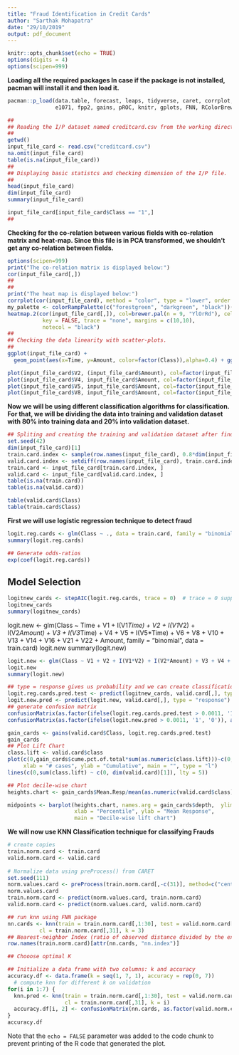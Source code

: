 ---
title: "Fraud Identification in Credit Cards"
author: "Sarthak Mohapatra"
date: "29/10/2019"
output: pdf_document
---

```{r setup, include=FALSE}
knitr::opts_chunk$set(echo = TRUE)
options(digits = 4)
options(scipen=999)
```

**Loading all the required packages In case if the package is not installed, pacman will install it and then load it.**

```{r loadpackages}
pacman::p_load(data.table, forecast, leaps, tidyverse, caret, corrplot, glmnet, mlbench, ggplot2, gplots, pivottabler,MASS,
               e1071, fpp2, gains, pROC, knitr, gplots, FNN, RColorBrewer)
```

```{r importnread-dataset}
##
## Reading the I/P dataset named creditcard.csv from the working directory.
##
getwd()
input_file_card <- read.csv("creditcard.csv")
na.omit(input_file_card)
table(is.na(input_file_card))
##
## Displaying basic statistcs and checking dimension of the I/P file.
##
head(input_file_card)
dim(input_file_card)
summary(input_file_card)

input_file_card[input_file_card$Class == "1",]
##
```

**Checking for the co-relation between various fields with co-relation matrix and heat-map. Since this file is in PCA transformed, we shouldn't get any co-relation between fields.**

```{r corelation_matrix}
options(scipen=999)
print("The co-relation matrix is displayed below:")
cor(input_file_card[,]) 
##
##
print("The heat map is displayed below:")
corrplot(cor(input_file_card), method = "color", type = "lower", order = "hclust", tl.srt = 45)
my_palette <- colorRampPalette(c("forestgreen", "darkgreen", "black"))(n = 1000)
heatmap.2(cor(input_file_card[,]), col=brewer.pal(n = 9, "YlOrRd"), cellnote = round(cor(input_file_card[,]),2), dendrogram = "none",
           key = FALSE, trace = "none", margins = c(10,10),
           notecol = "black")
##
## Checking the data linearity with scatter-plots. 
##
ggplot(input_file_card) + 
  geom_point(aes(x=Time, y=Amount, color=factor(Class)),alpha=0.4) + ggtitle("Amount ~ Time Relationship")

plot(input_file_card$V2, (input_file_card$Amount), col=factor(input_file_card$Class), pch=18, xlab='V2', ylab ='Transaction Amount', main='Amount ~ V2')
plot(input_file_card$V4, input_file_card$Amount, col=factor(input_file_card$Class), pch=18, xlab='V4', ylab ='Transaction Amount', main='Amount ~ V4')
plot(input_file_card$V5, input_file_card$Amount, col=factor(input_file_card$Class), pch=18, xlab='V5', ylab ='Transaction Amount', main='Amount ~ V5')
plot(input_file_card$V8, input_file_card$Amount, col=factor(input_file_card$Class), pch=18, xlab='V8', ylab ='Transaction Amount', main='Amount ~ V8')
```

**Now we will be using different classification algorithms for classification. For that, we will be dividing the data into training and validation dataset with 80% into training data and 20% into validation dataset.** 

```{r datapartitioning}
## Spliting and creating the training and validation dataset after finding the rows to split on.
set.seed(42)
dim(input_file_card)[1]
train.card.index <- sample(row.names(input_file_card), 0.8*dim(input_file_card)[1])  
valid.card.index <- setdiff(row.names(input_file_card), train.card.index)  
train.card <- input_file_card[train.card.index, ]
valid.card <- input_file_card[valid.card.index, ]
table(is.na(train.card))
table(is.na(valid.card))

table(valid.card$Class)
table(train.card$Class)
```

**First we will use logistic regression technique to detect fraud**

```{r logisticregression}
logit.reg.cards <- glm(Class ~ ., data = train.card, family = "binomial") 
summary(logit.reg.cards)

## Generate odds-ratios
exp(coef(logit.reg.cards))
```

## Model Selection
```{r modelSelection,warning=FALSE, message=FALSE}
logitnew_cards <- stepAIC(logit.reg.cards, trace = 0)  # trace = 0 suppress intermediate steps
logitnew_cards
summary(logitnew_cards)
```


logit.new <- glm(Class ~ Time + V1 + I(V1*Time) + V2 + I(V1*V2) + I(V2*Amount) + V3 + I(V3*Time) + V4 + V5 + I(V5*Time) + V6 + V8 + V10 + V13 + V14 + V16 + V21 + V22 + Amount, family = "binomial", data = train.card)
logit.new
summary(logit.new)

```{r logit-redefined, warning=FALSE, message=FALSE}
logit.new <- glm(Class ~ V1 + V2 + I(V1*V2) + I(V2*Amount) + V3 + V4 + V5 + V6 + V8 + V10 + V13 + V14 + V16 + V21 + V22 + Amount, family = "binomial", data = train.card)
logit.new
summary(logit.new)
```


```{r perfEval}
## type = response gives us probability and we can create classification
logit.reg.cards.pred.test <- predict(logitnew_cards, valid.card[,], type = "response")
logit.new.pred <- predict(logit.new, valid.card[,], type = "response")
## generate confusion matrix
confusionMatrix(as.factor(ifelse(logit.reg.cards.pred.test > 0.0011, '1', '0')), as.factor(valid.card$Class), positive = '1')
confusionMatrix(as.factor(ifelse(logit.new.pred > 0.0011, '1', '0')), as.factor(valid.card$Class), positive = '1')
```

```{r liftchartsandplots}
gain_cards <- gains(valid.card$Class, logit.reg.cards.pred.test)
gain_cards
## Plot Lift Chart
class.lift <- valid.card$class
plot(c(0,gain_cards$cume.pct.of.total*sum(as.numeric(class.lift)))~c(0,gain_cards$cume.obs), 
     xlab = "# cases", ylab = "Cumulative", main = "", type = "l")
lines(c(0,sum(class.lift) ~ c(0, dim(valid.card)[1]), lty = 5))

## Plot decile-wise chart
heights.chart <- gain_cards$Mean.Resp/mean(as.numeric(valid.card$class)),

midpoints <- barplot(heights.chart, names.arg = gain_cards$depth,  ylim = c(0,9), col = "gold3",  
                     xlab = "Percentile", ylab = "Mean Response", 
                     main = "Decile-wise lift chart")

```

**We will now use KNN Classification technique for classifying Frauds**

```{r normalizingdata}
# create copies
train.norm.card <- train.card
valid.norm.card <- valid.card
  
# Normalize data using preProcess() from CARET
set.seed(111)
norm.values.card <- preProcess(train.norm.card[,-c(31)], method=c("center", "scale"))
norm.values.card
train.norm.card <- predict(norm.values.card, train.norm.card)
valid.norm.card <- predict(norm.values.card, valid.norm.card)
```

```{r runningknnclassification}
## run knn using FNN package
nn.cards <- knn(train = train.norm.card[,1:30], test = valid.norm.card[,1:30], 
          cl = train.norm.card[,31], k = 3)
## Nearest-neighbor Index (ratio of observed distance divided by the expected distance)
row.names(train.norm.card)[attr(nn.cards, "nn.index")]

## Chooose optimal K

## Initialize a data frame with two columns: k and accuracy
accuracy.df <- data.frame(k = seq(1, 7, 1), accuracy = rep(0, 7))
  # compute knn for different k on validation
for(i in 1:7) {
  knn.pred <- knn(train = train.norm.card[,1:30], test = valid.norm.card[,1:30], 
                  cl = train.norm.card[,31], k = i)
  accuracy.df[i, 2] <- confusionMatrix(nn.cards, as.factor(valid.norm.card[, 31]))$overall[1] 
}
accuracy.df
```




























Note that the `echo = FALSE` parameter was added to the code chunk to prevent printing of the R code that generated the plot.
